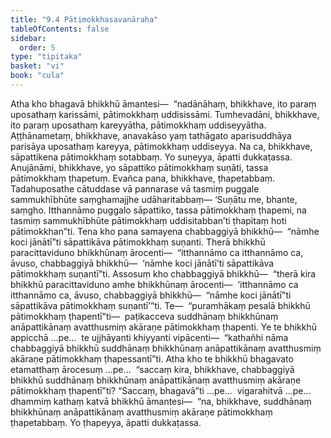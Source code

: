 ```yaml
---
title: "9.4 Pātimokkhasavanāraha"
tableOfContents: false
sidebar:
  order: 5
type: "tipitaka"
basket: "vi"
book: "cula"
---
```



<DynamicBreadcrumb />

<Division number="386" book="cula">

<Paragraph number="1879" book="cula">
Atha kho bhagavā bhikkhū āmantesi—  “nadānāhaṃ, bhikkhave, ito paraṃ uposathaṃ karissāmi, pātimokkhaṃ uddisissāmi. Tumhevadāni, bhikkhave, ito paraṃ uposathaṃ kareyyātha, pātimokkhaṃ uddiseyyātha. Aṭṭhānametaṃ, bhikkhave, anavakāso yaṃ tathāgato aparisuddhāya parisāya uposathaṃ kareyya, pātimokkhaṃ uddiseyya. Na ca, bhikkhave, sāpattikena pātimokkhaṃ sotabbaṃ. Yo suṇeyya, āpatti dukkaṭassa. Anujānāmi, bhikkhave, yo sāpattiko pātimokkhaṃ suṇāti, tassa pātimokkhaṃ ṭhapetuṃ. Evañca pana, bhikkhave, ṭhapetabbaṃ. Tadahuposathe cātuddase vā pannarase vā tasmiṃ puggale sammukhībhūte saṃghamajjhe udāharitabbaṃ—
</Paragraph>

<Paragraph number="1880" book="cula">
‘Suṇātu me, bhante, saṃgho. Itthannāmo puggalo sāpattiko, tassa pātimokkhaṃ ṭhapemi, na tasmiṃ sammukhībhūte pātimokkhaṃ uddisitabban’ti ṭhapitaṃ hoti pātimokkhan”ti.
</Paragraph>

<Paragraph number="1881" book="cula">
Tena kho pana samayena chabbaggiyā bhikkhū—  “nāmhe koci jānātī”ti sāpattikāva pātimokkhaṃ suṇanti. Therā bhikkhū paracittaviduno bhikkhūnaṃ ārocenti—  “itthannāmo ca itthannāmo ca, āvuso, chabbaggiyā bhikkhū—  ‘nāmhe koci jānātī’ti sāpattikāva pātimokkhaṃ suṇantī”ti. Assosuṃ kho chabbaggiyā bhikkhū—  “therā kira bhikkhū paracittaviduno amhe bhikkhūnaṃ ārocenti—  ‘itthannāmo ca itthannāmo ca, āvuso, chabbaggiyā bhikkhū—  “nāmhe koci jānātī”ti sāpattikāva pātimokkhaṃ suṇantī’”ti.
</Paragraph>

<Paragraph number="1882" book="cula">
Te—  “puramhākaṃ pesalā bhikkhū pātimokkhaṃ ṭhapentī”ti—  paṭikacceva suddhānaṃ bhikkhūnaṃ anāpattikānaṃ avatthusmiṃ akāraṇe pātimokkhaṃ ṭhapenti. Ye te bhikkhū appicchā …pe…  te ujjhāyanti khiyyanti vipācenti—  “kathañhi nāma chabbaggiyā bhikkhū suddhānaṃ bhikkhūnaṃ anāpattikānaṃ avatthusmiṃ akāraṇe pātimokkhaṃ ṭhapessantī”ti. Atha kho te bhikkhū bhagavato etamatthaṃ ārocesuṃ …pe…  “saccaṃ kira, bhikkhave, chabbaggiyā bhikkhū suddhānaṃ bhikkhūnaṃ anāpattikānaṃ avatthusmiṃ akāraṇe pātimokkhaṃ ṭhapentī”ti? “Saccaṃ, bhagavā”ti …pe…  vigarahitvā …pe…  dhammiṃ kathaṃ katvā bhikkhū āmantesi—  “na, bhikkhave, suddhānaṃ bhikkhūnaṃ anāpattikānaṃ avatthusmiṃ akāraṇe pātimokkhaṃ ṭhapetabbaṃ. Yo ṭhapeyya, āpatti dukkaṭassa.
</Paragraph>
</Division>